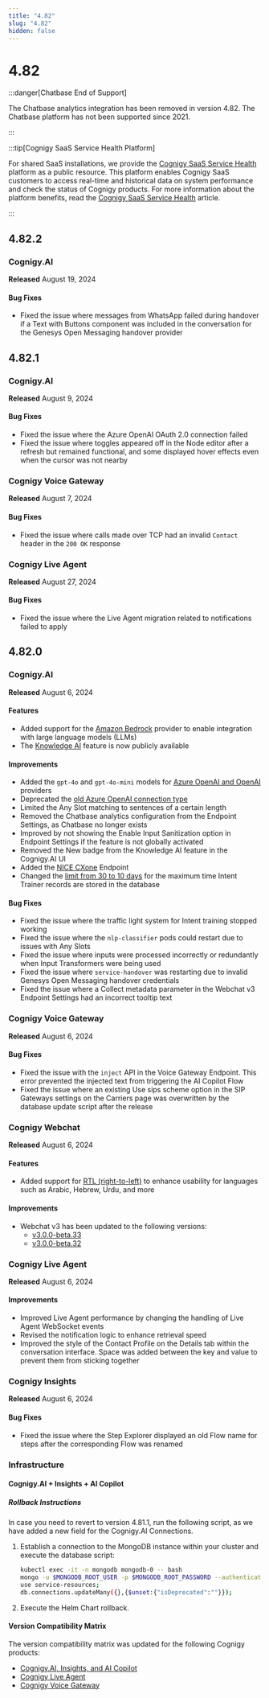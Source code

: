 ```yaml
---
title: "4.82"
slug: "4.82"
hidden: false
---
```



# 4.82

:::danger[Chatbase End of Support]

  The Chatbase analytics integration has been removed in version 4.82. The Chatbase platform has not been supported since 2021.

  <upcomingFeatureRemovalsFourEightTwo />

:::


:::tip[Cognigy SaaS Service Health Platform]

  For shared SaaS installations, we provide the [Cognigy SaaS Service Health](https://status.cognigy.ai/) platform as a public resource. This platform enables Cognigy SaaS customers to access real-time and historical data on system performance and check the status of Cognigy products.
  For more information about the platform benefits, read the [Cognigy SaaS Service Health](../ai/installation/saas-service-health.mdx) article.

:::


## 4.82.2

### Cognigy.AI

**Released** August 19, 2024

#### Bug Fixes

- Fixed the issue where messages from WhatsApp failed during handover if a Text with Buttons component was included in the conversation for the Genesys Open Messaging handover provider

## 4.82.1

### Cognigy.AI

**Released** August 9, 2024

#### Bug Fixes

- Fixed the issue where the Azure OpenAI OAuth 2.0 connection failed
- Fixed the issue where toggles appeared off in the Node editor after a refresh but remained functional, and some displayed hover effects even when the cursor was not nearby

### Cognigy Voice Gateway

**Released** August 7, 2024

#### Bug Fixes

- Fixed the issue where calls made over TCP had an invalid `Contact` header in the `200 OK` response

### Cognigy Live Agent

**Released** August 27, 2024

#### Bug Fixes

- Fixed the issue where the Live Agent migration related to notifications failed to apply

## 4.82.0

### Cognigy.AI

**Released** August 6, 2024

#### Features

- Added support for the [Amazon Bedrock](../ai/empower/llms/providers/amazon-bedrock.mdx) provider to enable integration with large language models (LLMs)
- The [Knowledge AI](../ai/empower/knowledge-ai/overview.mdx) feature is now publicly available

#### Improvements

- Added the `gpt-4o` and `gpt-4o-mini` models for [Azure OpenAI and OpenAI](../ai/empower/llms/model-support-by-feature.mdx) providers
- Deprecated the [old Azure OpenAI connection type](../ai/empower/llms/providers/microsoft-azure-openai.mdx#deprecation-of-old-connections-for-microsoft-azure-openai)
- Limited the Any Slot matching to sentences of a certain length
- Removed the Chatbase analytics configuration from the Endpoint Settings, as Chatbase no longer exists
- Improved by not showing the Enable Input Sanitization option in Endpoint Settings if the feature is not globally activated
- Removed the New badge from the Knowledge AI feature in the Cognigy.AI UI
- Added the [NICE CXone](../ai/deploy/endpoint-reference/nice.mdx) Endpoint
- Changed the [limit from 30 to 10 days](../ai/administer/limitations.mdx#retention-of-records) for the maximum time Intent Trainer records are stored in the database

#### Bug Fixes

- Fixed the issue where the traffic light system for Intent training stopped working
- Fixed the issue where the `nlp-classifier` pods could restart due to issues with Any Slots
- Fixed the issue where inputs were processed incorrectly or redundantly when Input Transformers were being used
- Fixed the issue where `service-handover` was restarting due to invalid Genesys Open Messaging handover credentials
- Fixed the issue where a Collect metadata parameter in the Webchat v3 Endpoint Settings had an incorrect tooltip text

### Cognigy Voice Gateway

**Released** August 6, 2024

#### Bug Fixes

- Fixed the issue with the `inject` API in the Voice Gateway Endpoint. This error prevented the injected text from triggering the AI Copilot Flow
- Fixed the issue where an existing Use sips scheme option in the SIP Gateways settings on the Carriers page was overwritten by the database update script after the release

### Cognigy Webchat

**Released** August 6, 2024

#### Features

- Added support for [RTL (right-to-left)](../webchat/v3/features.mdx#rtl-language-support) to enhance usability for languages such as Arabic, Hebrew, Urdu, and more

#### Improvements

- Webchat v3 has been updated to the following versions:
    - [v3.0.0-beta.33](https://github.com/Cognigy/WebchatWidget/releases/tag/v3.0.0-beta.33)
    - [v3.0.0-beta.32](https://github.com/Cognigy/WebchatWidget/releases/tag/v3.0.0-beta.32)

### Cognigy Live Agent

**Released** August 6, 2024

#### Improvements

- Improved Live Agent performance by changing the handling of Live Agent WebSocket events
- Revised the notification logic to enhance retrieval speed
- Improved the style of the Contact Profile on the Details tab within the conversation interface. Space was added between the key and value to prevent them from sticking together

### Cognigy Insights

**Released** August 6, 2024

#### Bug Fixes

- Fixed the issue where the Step Explorer displayed an old Flow name for steps after the corresponding Flow was renamed

### Infrastructure

#### Cognigy.AI + Insights + AI Copilot

##### Rollback Instructions

In case you need to revert to version 4.81.1, run the following script, as we have added a new field for the Cognigy.AI Connections.

1. Establish a connection to the MongoDB instance within your cluster and execute the database script:
    ```bash
    kubectl exec -it -n mongodb mongodb-0 -- bash
    mongo -u $MONGODB_ROOT_USER -p $MONGODB_ROOT_PASSWORD --authenticationDatabase admin
    use service-resources;
    db.connections.updateMany({},{$unset:{"isDeprecated":""}});
    ```
2. Execute the Helm Chart rollback.


#### Version Compatibility Matrix

The version compatibility matrix was updated for the following Cognigy products:

- [Cognigy.AI, Insights, and AI Copilot](../ai/installation/version-compatibility-matrix.mdx)
- [Cognigy Live Agent](../live-agent/installation/deployment/version-compatibility-matrix.mdx)
- [Cognigy Voice Gateway](../voice-gateway/installation/version-compatibility-matrix.mdx)